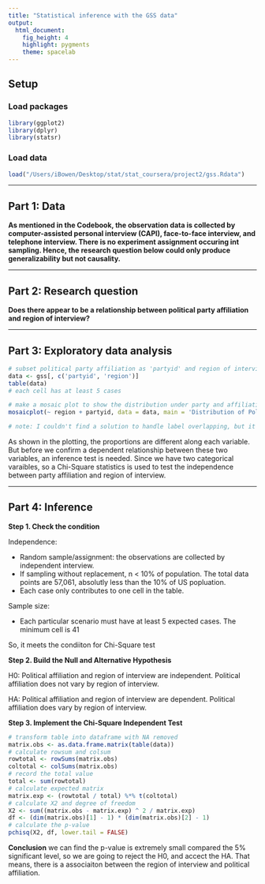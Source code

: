 ```yaml
---
title: "Statistical inference with the GSS data"
output: 
  html_document: 
    fig_height: 4
    highlight: pygments
    theme: spacelab
---
```


## Setup

### Load packages

```r
library(ggplot2)
library(dplyr)
library(statsr)
```

### Load data

```r
load("/Users/iBowen/Desktop/stat/stat_coursera/project2/gss.Rdata")
```


* * *

## Part 1: Data

__As mentioned in the Codebook, the observation data is collected by computer-assisted personal interview (CAPI), face-to-face interview, and telephone interview. There is no experiment assignment occuring int sampling. Hence, the research question below could only produce generalizability but not causality.__


* * *

## Part 2: Research question

__Does there appear to be a relationship between political party affiliation and
region of interview?__

* * *

## Part 3: Exploratory data analysis

```r
# subset political party affiliation as 'partyid' and region of interview as 'region'
data <- gss[, c('partyid', 'region')]
table(data)
# each cell has at least 5 cases

# make a mosaic plot to show the distribution under party and affiliation
mosaicplot(~ region + partyid, data = data, main = 'Distribution of Political Party Affiliation and Region of Interview', color = TRUE)

# note: I couldn't find a solution to handle label overlapping, but it won't affect to find the proportion difference inbetween each cell.
```

As shown in the plotting, the proportions are different along each variable. But before we confirm a dependent relationship between these two variables, an inference test is needed. Since we have two categorical varaibles, so a Chi-Square statistics is used to test the independence between party affiliation and region of interview.

* * *

## Part 4: Inference

__Step 1. Check the condition__

Independence:

- Random sample/assignment: the observations are collected by independent interview.
- If sampling without replacement, n < 10% of population. The total data points are 57,061, absolutly less than the 10% of US popluation.
- Each case only contributes to one cell in the table.

Sample size: 

- Each particular scenario must have at least 5 expected cases. The minimum cell is 41

So, it meets the condiiton for Chi-Square test

__Step 2. Build the Null and Alternative Hypothesis__

H0: Political affiliation and region of interview are independent. Political affiliation does not vary by region of interview.

HA: Political affiliation and region of interview are dependent. Political affiliation does vary by region of interview.

__Step 3. Implement the Chi-Square Independent Test__

```r
# transform table into dataframe with NA removed
matrix.obs <- as.data.frame.matrix(table(data))
# calculate rowsum and colsum
rowtotal <- rowSums(matrix.obs)
coltotal <- colSums(matrix.obs)
# record the total value
total <- sum(rowtotal)
# calculate expected matrix
matrix.exp <- (rowtotal / total) %*% t(coltotal)
# calculate X2 and degree of freedom
X2 <- sum((matrix.obs - matrix.exp) ^ 2 / matrix.exp)
df <- (dim(matrix.obs)[1] - 1) * (dim(matrix.obs)[2] - 1)
# calculate the p-value
pchisq(X2, df, lower.tail = FALSE)
```

__Conclusion__
we can find the p-value is extremely small compared the 5% significant level, so we are going to reject the H0, and accect the HA. That means, there is a associaiton between the region of interview and political affiliation.

